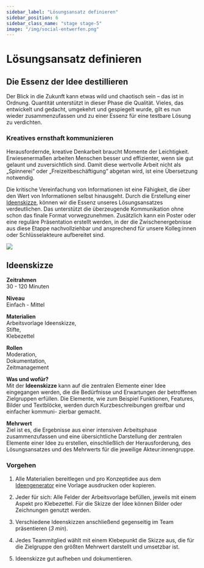```yaml
---
sidebar_label: "Lösungsansatz definieren"
sidebar_position: 6
sidebar_class_name: "stage stage-5"
image: "/img/social-entwerfen.png"
---
```



# Lösungsansatz definieren

## Die Essenz der Idee destillieren

Der Blick in die Zukunft kann etwas wild und chaotisch sein – das ist in Ordnung. Quantität unterstützt in dieser Phase die Qualität. Vieles, das entwickelt und gedacht, umgekehrt und gespiegelt wurde, gilt es nun wieder zusammenzufassen und zu einer Essenz für eine testbare Lösung zu verdichten.

### Kreatives ernsthaft kommunizieren

Herausfordernde, kreative Denkarbeit braucht Momente der Leichtigkeit. Erwiesenermaßen arbeiten Menschen besser und effizienter, wenn sie gut gelaunt und zuversichtlich sind. Damit diese wertvolle Arbeit nicht als „Spinnerei“ oder „Freizeitbeschäftigung“ abgetan wird, ist eine Übersetzung notwendig.

Die kritische Vereinfachung von Informationen ist eine Fähigkeit, die über den Wert von Informationen selbst hinausgeht. Durch die Erstellung einer [Ideenskizze](#ideenskizze), können wir die Essenz unseres Lösungsansatzes verdeutlichen. Das unterstützt die überzeugende Kommunikation ohne schon das finale Format vorwegzunehmen. Zusätzlich kann ein Poster oder eine reguläre Präsentation erstellt werden, in der die Zwischenergebnisse aus diese Etappe nachvollziehbar und ansprechend für unsere Kolleg:innen oder Schlüsselakteure aufbereitet sind.

<img
  src="/img/04_loesungsansatz.svg"
  className="w-64 mx-auto aspect-square"
  aria-hidden
/>

## Ideenskizze

<!-- linke Seitenspalte -->

**Zeitrahmen**\
30 - 120 Minuten

**Niveau**\
Einfach - Mittel

**Materialien**\
Arbeitsvorlage Ideenskizze,\
Stifte,\
Klebezettel

**Rollen**\
Moderation,\
Dokumentation,\
Zeitmanagement

<!-- text in der Mitte -->

**Was und wofür?**\
Mit der **Ideenskizze** kann auf die zentralen Elemente einer Idee eingegangen werden, die die Bedürfnisse und Erwartungen der betroffenen Zielgruppen erfüllen. Die Elemente, wie zum Beispiel Funktionen, Features, Bilder und Textblöcke, werden durch Kurzbeschreibungen greifbar und einfacher kommuni- zierbar gemacht.

**Mehrwert**\
Ziel ist es, die Ergebnisse aus einer intensiven Arbeitsphase zusammenzufassen und eine übersichtliche Darstellung der zentralen Elemente einer Idee zu erstellen, einschließlich der Herausforderung, des Lösungsansatzes und des Mehrwerts für die jeweilige Akteur:innengruppe.

### Vorgehen

1. Alle Materialien bereitlegen und pro Konzeptidee aus dem [Ideengenerator](#ideengenerator) eine Vorlage ausdrucken oder kopieren.

2. Jeder für sich: Alle Felder der Arbeitsvorlage befüllen, jeweils mit einem Aspekt pro Klebezettel. Für die Skizze der Idee können Bilder oder Zeichnungen genutzt werden.

3. Verschiedene Ideenskizzen anschließend gegenseitig im Team präsentieren (*3 min*).

4. Jedes Teammitglied wählt mit einem Klebepunkt die Skizze aus, die für die Zielgruppe den größten Mehrwert darstellt und umsetzbar ist.

5. Ideenskizze gut aufheben und dokumentieren.


